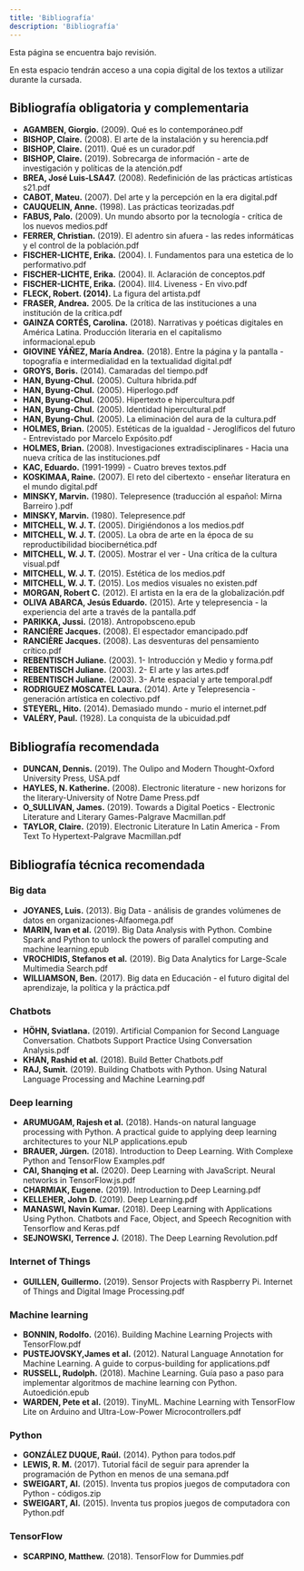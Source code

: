 ```yaml
---
title: 'Bibliografía'
description: 'Bibliografía'
---
```


<Aside type="caution" title="Precaución">
  Esta página se encuentra bajo revisión.
</Aside>

En esta espacio tendrán acceso a una copia digital de los textos a utilizar durante la cursada.

## Bibliografía obligatoria y complementaria

- **AGAMBEN, Giorgio.** (2009). Qué es lo contemporáneo.pdf
- **BISHOP, Claire.** (2008). El arte de la instalación y su herencia.pdf
- **BISHOP, Claire.** (2011). Qué es un curador.pdf
- **BISHOP, Claire.** (2019). Sobrecarga de información - arte de investigación y políticas de la atención.pdf
- **BREA, José Luis-LSA47.** (2008). Redefinición de las prácticas artísticas s21.pdf
- **CABOT, Mateu.** (2007). Del arte y la percepción en la era digital.pdf
- **CAUQUELIN, Anne.** (1998). Las prácticas teorizadas.pdf
- **FABUS, Palo.** (2009). Un mundo absorto por la tecnología - crítica de los nuevos medios.pdf
- **FERRER, Christian.** (2019). El adentro sin afuera - las redes informáticas y el control de la población.pdf
- **FISCHER-LICHTE, Erika.** (2004). I. Fundamentos para una estetica de lo performativo.pdf
- **FISCHER-LICHTE, Erika.** (2004). II. Aclaración de conceptos.pdf
- **FISCHER-LICHTE, Erika.** (2004). III4. Liveness - En vivo.pdf
- **FLECK, Robert. (2014).** La figura del artista.pdf
- **FRASER, Andrea.** 2005. De la crítica de las instituciones a una institución de la crítica.pdf
- **GAINZA CORTÉS, Carolina.** (2018). Narrativas y poéticas digitales en América Latina. Producción literaria en el capitalismo informacional.epub
- **GIOVINE YÁÑEZ, María Andrea.** (2018). Entre la página y la pantalla - topografía e intermedialidad en la textualidad digital.pdf
- **GROYS, Boris.** (2014). Camaradas del tiempo.pdf
- **HAN, Byung-Chul.** (2005). Cultura híbrida.pdf
- **HAN, Byung-Chul.** (2005). Hiperlogo.pdf
- **HAN, Byung-Chul.** (2005). Hipertexto e hipercultura.pdf
- **HAN, Byung-Chul.** (2005). Identidad hipercultural.pdf
- **HAN, Byung-Chul.** (2005). La eliminación del aura de la cultura.pdf
- **HOLMES, Brian.** (2005). Estéticas de la igualdad - Jeroglíficos del futuro - Entrevistado por Marcelo Expósito.pdf
- **HOLMES, Brian.** (2008). Investigaciones extradisciplinares - Hacia una nueva crítica de las instituciones.pdf
- **KAC, Eduardo.** (1991-1999) - Cuatro breves textos.pdf
- **KOSKIMAA, Raine.** (2007). El reto del cibertexto - enseñar literatura en el mundo digital.pdf
- **MINSKY, Marvin.** (1980). Telepresence (traducción al español: Mirna Barreiro ).pdf
- **MINSKY, Marvin.** (1980). Telepresence.pdf
- **MITCHELL, W. J. T.** (2005). Dirigiéndonos a los medios.pdf
- **MITCHELL, W. J. T.** (2005). La obra de arte en la época de su reproductibilidad biocibernética.pdf
- **MITCHELL, W. J. T.** (2005). Mostrar el ver - Una crítica de la cultura visual.pdf
- **MITCHELL, W. J. T.** (2015). Estética de los medios.pdf
- **MITCHELL, W. J. T.** (2015). Los medios visuales no existen.pdf
- **MORGAN, Robert C.** (2012). El artista en la era de la globalización.pdf
- **OLIVA ABARCA, Jesús Eduardo.** (2015). Arte y telepresencia - la experiencia del arte a través de la pantalla.pdf
- **PARIKKA, Jussi.** (2018). Antropobsceno.epub
- **RANCIÈRE Jacques.** (2008). El espectador emancipado.pdf
- **RANCIÈRE Jacques.** (2008). Las desventuras del pensamiento crítico.pdf
- **REBENTISCH Juliane.** (2003). 1- Introducción y Medio y forma.pdf
- **REBENTISCH Juliane.** (2003). 2- El arte y las artes.pdf
- **REBENTISCH Juliane.** (2003). 3- Arte espacial y arte temporal.pdf
- **RODRIGUEZ MOSCATEL Laura.** (2014). Arte y Telepresencia - generación artística en colectivo.pdf
- **STEYERL, Hito.** (2014). Demasiado mundo - murio el internet.pdf
- **VALÉRY, Paul.** (1928). La conquista de la ubicuidad.pdf

## Bibliografía recomendada

- **DUNCAN, Dennis.** (2019). The Oulipo and Modern Thought-Oxford University Press, USA.pdf
- **HAYLES, N. Katherine.** (2008). Electronic literature - new horizons for the literary-University of Notre Dame Press.pdf
- **O_SULLIVAN, James.** (2019). Towards a Digital Poetics - Electronic Literature and Literary Games-Palgrave Macmillan.pdf
- **TAYLOR, Claire.** (2019). Electronic Literature In Latin America - From Text To Hypertext-Palgrave Macmillan.pdf

## Bibliografía técnica recomendada

### Big data

- **JOYANES, Luis.** (2013). Big Data - análisis de grandes volúmenes de datos en organizaciones-Alfaomega.pdf
- **MARIN, Ivan et al.** (2019). Big Data Analysis with Python. Combine Spark and Python to unlock the powers of parallel computing and machine learning.epub
- **VROCHIDIS, Stefanos et al.** (2019). Big Data Analytics for Large-Scale Multimedia Search.pdf
- **WILLIAMSON, Ben.** (2017). Big data en Educación - el futuro digital del aprendizaje, la política y la práctica.pdf

### Chatbots

- **HÖHN, Sviatlana.** (2019). Artificial Companion for Second Language Conversation. Chatbots Support Practice Using Conversation Analysis.pdf
- **KHAN, Rashid et al.** (2018). Build Better Chatbots.pdf
- **RAJ, Sumit.** (2019). Building Chatbots with Python. Using Natural Language Processing and Machine Learning.pdf

### Deep learning

- **ARUMUGAM, Rajesh et al.** (2018). Hands-on natural language processing with Python. A practical guide to applying deep learning architectures to your NLP applications.epub
- **BRAUER, Jürgen.** (2018). Introduction to Deep Learning. With Complexe Python and TensorFlow Examples.pdf
- **CAI, Shanqing et al.** (2020). Deep Learning with JavaScript. Neural networks in TensorFlow.js.pdf
- **CHARMIAK, Eugene.** (2019). Introduction to Deep Learning.pdf
- **KELLEHER, John D.** (2019). Deep Learning.pdf
- **MANASWI, Navin Kumar.** (2018). Deep Learning with Applications Using Python. Chatbots and Face, Object, and Speech Recognition with Tensorflow and Keras.pdf
- **SEJNOWSKI, Terrence J.** (2018). The Deep Learning Revolution.pdf

### Internet of Things

- **GUILLEN, Guillermo.** (2019). Sensor Projects with Raspberry Pi. Internet of Things and Digital Image Processing.pdf

### Machine learning

- **BONNIN, Rodolfo.** (2016). Building Machine Learning Projects with TensorFlow.pdf
- **PUSTEJOVSKY,James et al.** (2012). Natural Language Annotation for Machine Learning. A guide to corpus-building for applications.pdf
- **RUSSELL, Rudolph.** (2018). Machine Learning. Guía paso a paso para implementar algoritmos de machine learning con Python. Autoedición.epub
- **WARDEN, Pete et al.** (2019). TinyML. Machine Learning with TensorFlow Lite on Arduino and Ultra-Low-Power Microcontrollers.pdf

### Python

- **GONZÁLEZ DUQUE, Raúl.** (2014). Python para todos.pdf
- **LEWIS, R. M.** (2017). Tutorial fácil de seguir para aprender la programación de Python en menos de una semana.pdf
- **SWEIGART, Al.** (2015). Inventa tus propios juegos de computadora con Python - códigos.zip
- **SWEIGART, Al.** (2015). Inventa tus propios juegos de computadora con Python.pdf

### TensorFlow

- **SCARPINO, Matthew.** (2018). TensorFlow for Dummies.pdf

